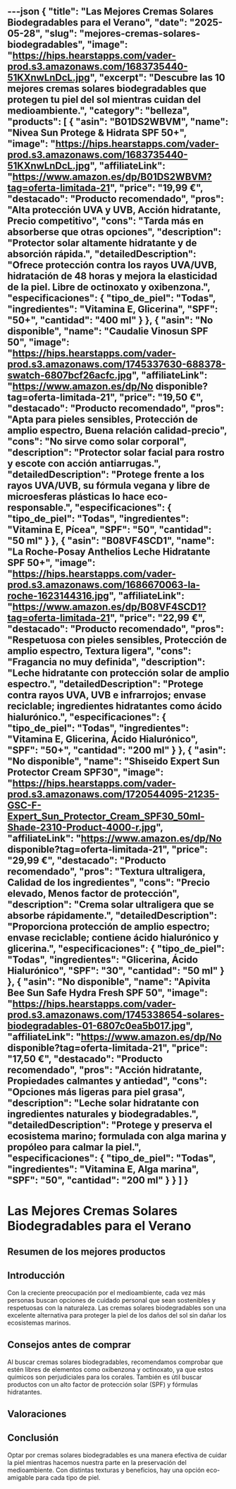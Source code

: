 ---json
{
  "title": "Las Mejores Cremas Solares Biodegradables para el Verano",
  "date": "2025-05-28",
  "slug": "mejores-cremas-solares-biodegradables",
  "image": "https://hips.hearstapps.com/vader-prod.s3.amazonaws.com/1683735440-51KXnwLnDcL.jpg",
  "excerpt": "Descubre las 10 mejores cremas solares biodegradables que protegen tu piel del sol mientras cuidan del medioambiente.",
  "category": "belleza",
  "products": [
    {
      "asin": "B01DS2WBVM",
      "name": "Nivea Sun Protege & Hidrata SPF 50+",
      "image": "https://hips.hearstapps.com/vader-prod.s3.amazonaws.com/1683735440-51KXnwLnDcL.jpg",
      "affiliateLink": "https://www.amazon.es/dp/B01DS2WBVM?tag=oferta-limitada-21",
      "price": "19,99 €",
      "destacado": "Producto recomendado",
      "pros": "Alta protección UVA y UVB, Acción hidratante, Precio competitivo",
      "cons": "Tarda más en absorberse que otras opciones",
      "description": "Protector solar altamente hidratante y de absorción rápida.",
      "detailedDescription": "Ofrece protección contra los rayos UVA/UVB, hidratación de 48 horas y mejora la elasticidad de la piel. Libre de octinoxato y oxibenzona.",
      "especificaciones": {
        "tipo_de_piel": "Todas",
        "ingredientes": "Vitamina E, Glicerina",
        "SPF": "50+",
        "cantidad": "400 ml"
      }
    },
    {
      "asin": "No disponible",
      "name": "Caudalie Vinosun SPF 50",
      "image": "https://hips.hearstapps.com/vader-prod.s3.amazonaws.com/1745337630-688378-swatch-6807bcf26acfc.jpg",
      "affiliateLink": "https://www.amazon.es/dp/No disponible?tag=oferta-limitada-21",
      "price": "19,50 €",
      "destacado": "Producto recomendado",
      "pros": "Apta para pieles sensibles, Protección de amplio espectro, Buena relación calidad-precio",
      "cons": "No sirve como solar corporal",
      "description": "Protector solar facial para rostro y escote con acción antiarrugas.",
      "detailedDescription": "Protege frente a los rayos UVA/UVB, su fórmula vegana y libre de microesferas plásticas lo hace eco-responsable.",
      "especificaciones": {
        "tipo_de_piel": "Todas",
        "ingredientes": "Vitamina E, Pícea",
        "SPF": "50",
        "cantidad": "50 ml"
      }
    },
    {
      "asin": "B08VF4SCD1",
      "name": "La Roche-Posay Anthelios Leche Hidratante SPF 50+",
      "image": "https://hips.hearstapps.com/vader-prod.s3.amazonaws.com/1686670063-la-roche-1623144316.jpg",
      "affiliateLink": "https://www.amazon.es/dp/B08VF4SCD1?tag=oferta-limitada-21",
      "price": "22,99 €",
      "destacado": "Producto recomendado",
      "pros": "Respetuosa con pieles sensibles, Protección de amplio espectro, Textura ligera",
      "cons": "Fragancia no muy definida",
      "description": "Leche hidratante con protección solar de amplio espectro.",
      "detailedDescription": "Protege contra rayos UVA, UVB e infrarrojos; envase reciclable; ingredientes hidratantes como ácido hialurónico.",
      "especificaciones": {
        "tipo_de_piel": "Todas",
        "ingredientes": "Vitamina E, Glicerina, Ácido Hialurónico",
        "SPF": "50+",
        "cantidad": "200 ml"
      }
    },
    {
      "asin": "No disponible",
      "name": "Shiseido Expert Sun Protector Cream SPF30",
      "image": "https://hips.hearstapps.com/vader-prod.s3.amazonaws.com/1720544095-21235-GSC-F-Expert_Sun_Protector_Cream_SPF30_50ml-Shade-2310-Product-4000-r.jpg",
      "affiliateLink": "https://www.amazon.es/dp/No disponible?tag=oferta-limitada-21",
      "price": "29,99 €",
      "destacado": "Producto recomendado",
      "pros": "Textura ultraligera, Calidad de los ingredientes",
      "cons": "Precio elevado, Menos factor de protección",
      "description": "Crema solar ultraligera que se absorbe rápidamente.",
      "detailedDescription": "Proporciona protección de amplio espectro; envase reciclable; contiene ácido hialurónico y glicerina.",
      "especificaciones": {
        "tipo_de_piel": "Todas",
        "ingredientes": "Glicerina, Ácido Hialurónico",
        "SPF": "30",
        "cantidad": "50 ml"
      }
    },
    {
      "asin": "No disponible",
      "name": "Apivita Bee Sun Safe Hydra Fresh SPF 50",
      "image": "https://hips.hearstapps.com/vader-prod.s3.amazonaws.com/1745338654-solares-biodegradables-01-6807c0ea5b017.jpg",
      "affiliateLink": "https://www.amazon.es/dp/No disponible?tag=oferta-limitada-21",
      "price": "17,50 €",
      "destacado": "Producto recomendado",
      "pros": "Acción hidratante, Propiedades calmantes y antiedad",
      "cons": "Opciones más ligeras para piel grasa",
      "description": "Leche solar hidratante con ingredientes naturales y biodegradables.",
      "detailedDescription": "Protege y preserva el ecosistema marino; formulada con alga marina y propóleo para calmar la piel.",
      "especificaciones": {
        "tipo_de_piel": "Todas",
        "ingredientes": "Vitamina E, Alga marina",
        "SPF": "50",
        "cantidad": "200 ml"
      }
    }
  ]
}
---


# Las Mejores Cremas Solares Biodegradables para el Verano

## Resumen de los mejores productos

<ProductRankingTable products={products} />

## Introducción

Con la creciente preocupación por el medioambiente, cada vez más personas buscan opciones de cuidado personal que sean sostenibles y respetuosas con la naturaleza. Las cremas solares biodegradables son una excelente alternativa para proteger la piel de los daños del sol sin dañar los ecosistemas marinos.

## Consejos antes de comprar

Al buscar cremas solares biodegradables, recomendamos comprobar que estén libres de elementos como oxibenzona y octinoxato, ya que estos químicos son perjudiciales para los corales. También es útil buscar productos con un alto factor de protección solar (SPF) y fórmulas hidratantes.

## Valoraciones

<ProductDetailCard product={products[0]} />

<ProductDetailCard product={products[1]} />

<ProductDetailCard product={products[2]} />

<ProductDetailCard product={products[3]} />

<ProductDetailCard product={products[4]} />

## Conclusión

Optar por cremas solares biodegradables es una manera efectiva de cuidar la piel mientras hacemos nuestra parte en la preservación del medioambiente. Con distintas texturas y beneficios, hay una opción eco-amigable para cada tipo de piel.
